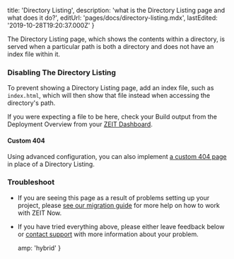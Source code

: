 
  title: 'Directory Listing',
  description: 'what is the Directory Listing page and what does it do?',
  editUrl: 'pages/docs/directory-listing.mdx',
  lastEdited: '2019-10-28T19:20:37.000Z'
}

The Directory Listing page, which shows the contents within a directory, is served when a particular path is both a directory and does not have an index file within it.

### Disabling The Directory Listing

To prevent showing a Directory Listing page, add an index file, such as `index.html`, which will then show that file instead when accessing the directory's path.

If you were expecting a file to be here, check your Build output from the Deployment Overview from your [ZEIT Dashboard](/dashboard).

#### Custom 404

Using advanced configuration, you can also implement [a custom 404 page](/docs/configuration#routes/advanced/custom-404) in place of a Directory Listing.

### Troubleshoot

- If you are seeing this page as a result of problems setting up your project, please [see our migration guide](/guides/migrate-to-zeit-now) for more help on how to work with ZEIT Now.
- If you have tried everything above, please either leave feedback below or [contact support](mailto:support@zeit.co) with more information about your problem.


  amp: 'hybrid'
}
